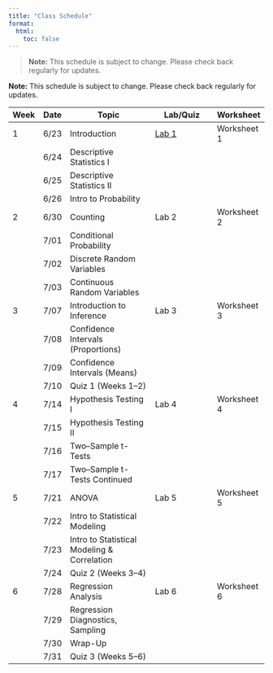 ```yaml
---
title: "Class Schedule"
format:
  html:
    toc: false
---
```


> **Note:** This schedule is subject to change. Please check back regularly for updates.

**Note:** This schedule is subject to change. Please check back regularly for updates.

| Week | Date  | Topic                                       | Lab/Quiz                        | Worksheet   |
|------|-------|---------------------------------------------|---------------------------------|-------------|
| 1    | 6/23  | Introduction                                | [Lab 1](/files/labs/lab1/lab1.md)      | Worksheet 1 |
|      | 6/24  | Descriptive Statistics I                    |                                 |             |
|      | 6/25  | Descriptive Statistics II                   |                                 |             |
|      | 6/26  | Intro to Probability                        |                                 |             |
| 2    | 6/30  | Counting                                    | Lab 2                           | Worksheet 2 |
|      | 7/01  | Conditional Probability                     |                                 |             |
|      | 7/02  | Discrete Random Variables                   |                                 |             |
|      | 7/03  | Continuous Random Variables                 |                                 |             |
| 3    | 7/07  | Introduction to Inference                   | Lab 3                           | Worksheet 3 |
|      | 7/08  | Confidence Intervals (Proportions)          |                                 |             |
|      | 7/09  | Confidence Intervals (Means)                |                                 |             |
|      | 7/10  | Quiz 1 (Weeks 1–2)                          |                                 |             |
| 4    | 7/14  | Hypothesis Testing I                        | Lab 4                           | Worksheet 4 |
|      | 7/15  | Hypothesis Testing II                       |                                 |             |
|      | 7/16  | Two–Sample t-Tests                          |                                 |             |
|      | 7/17  | Two–Sample t-Tests Continued                |                                 |             |
| 5    | 7/21  | ANOVA                                       | Lab 5                           | Worksheet 5 |
|      | 7/22  | Intro to Statistical Modeling               |                                 |             |
|      | 7/23  | Intro to Statistical Modeling & Correlation |                                 |             |
|      | 7/24  | Quiz 2 (Weeks 3–4)                          |                                 |             |
| 6    | 7/28  | Regression Analysis                         | Lab 6                           | Worksheet 6 |
|      | 7/29  | Regression Diagnostics, Sampling            |                                 |             |
|      | 7/30  | Wrap-Up                                     |                                 |             |
|      | 7/31  | Quiz 3 (Weeks 5–6)                          |                                 |             |